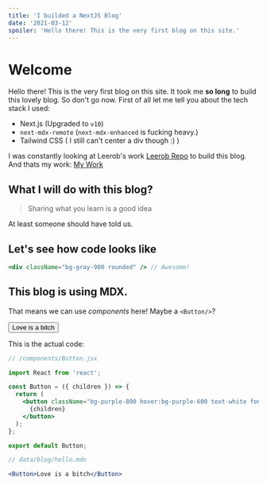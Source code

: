 ```yaml
---
title: 'I builded a NextJS Blog'
date: '2021-03-12'
spoiler: 'Hello there! This is the very first blog on this site.'
---
```


# Welcome

Hello there! This is the very first blog on this site.
It took me **so long** to build this lovely blog. So don't go now.
First of all let me tell you about the tech stack I used:

- Next.js (Upgraded to `v10`)
- `next-mdx-remote` (`next-mdx-enhanced` is fucking heavy.)
- Tailwind CSS ( I still can't center a div though :) )

I was constantly looking at Leerob's work [Leerob Repo](https://github.com/leerob/leerob.io)
to build this blog. And thats my work: [My Work](https://github.com/codingwithdidem/codethatworks)

## What I will do with this blog?

> Sharing what you learn is a good idea

At least someone should have told us.

## Let's see how code looks like

```jsx
<div className="bg-gray-900 rounded" /> // Awesome!
```

## This blog is using MDX.

That means we can use _components_ here!
Maybe a `<Button/>`?

<Button>Love is a bitch</Button>

This is the actual code:

```jsx
// /components/Button.jsx

import React from 'react';

const Button = ({ children }) => {
  return (
    <button className="bg-purple-800 hover:bg-purple-600 text-white font-bold py-2 px-4 rounded">
      {children}
    </button>
  );
};

export default Button;
```

```jsx
// data/blog/hello.mdx

<Button>Love is a bitch</Button>
```
